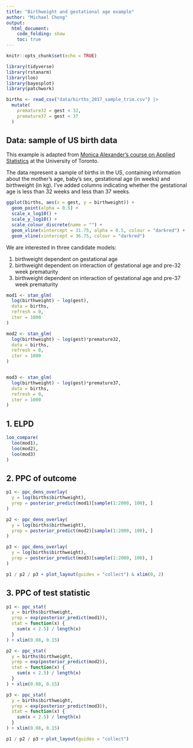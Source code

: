 ```yaml
---
title: "Birthweight and gestational age example"
author: "Michael Chong"
output: 
  html_document:
    code_folding: show
    toc: true
---
```


```r
knitr::opts_chunk$set(echo = TRUE)

library(tidyverse)
library(rstanarm)
library(loo)
library(bayesplot)
library(patchwork)

births <- read_csv("data/births_2017_sample_trim.csv") |>
  mutate(
    premature32 = gest < 32,
    premature37 = gest < 37
  )
```


## Data: sample of US birth data

This example is adapted from [Monica Alexander's course on Applied Statistics](https://github.com/MJAlexander/applied-stats-2023) at the University of Toronto. 

The data represent a sample of births in the US, containing information about the mother's age, baby's sex, gestational age (in weeks) and birthweight (in kg). I've added columns indicating whether the gestational age is less than 32 weeks and less than 37 weeks.


```r
ggplot(births, aes(x = gest, y = birthweight)) +
  geom_point(alpha = 0.5) +
  scale_x_log10() +
  scale_y_log10() +
  scale_colour_discrete(name = "") + 
  geom_vline(xintercept = 31.75, alpha = 0.5, colour = "darkred") +
  geom_vline(xintercept = 36.75, colour = "darkred")
```


We are interested in three candidate models:

1. birthweight dependent on gestational age
2. birthweight dependent on interaction of gestational age and pre-32 week prematurity
3. birthweight dependent on interaction of gestational age and pre-37 week prematurity

```r
mod1 <- stan_glm(
  log(birthweight) ~ log(gest),
  data = births,
  refresh = 0,
  iter = 1000
)

mod2 <- stan_glm(
  log(birthweight) ~ log(gest)*premature32,
  data = births,
  refresh = 0, 
  iter = 1000
)


mod3 <- stan_glm(
  log(birthweight) ~ log(gest)*premature37,
  data = births,
  refresh = 0, 
  iter = 1000
)
```


## 1. ELPD

```r
loo_compare(
  loo(mod1), 
  loo(mod2),
  loo(mod3)
)
```


## 2. PPC of outcome

```r
p1 <- ppc_dens_overlay(
  y = log(births$birthweight),
  yrep = posterior_predict(mod1)[sample(1:2000, 100), ]
)

p2 <- ppc_dens_overlay(
  y = log(births$birthweight),
  yrep = posterior_predict(mod2)[sample(1:2000, 100), ]
)

p3 <- ppc_dens_overlay(
  y = log(births$birthweight),
  yrep = posterior_predict(mod3)[sample(1:2000, 100), ]
)

p1 / p2 / p3 + plot_layout(guides = "collect") & xlim(0, 2)
```

## 3. PPC of test statistic

```r
p1 <- ppc_stat(
  y = births$birthweight,
  yrep = exp(posterior_predict(mod1)),
  stat = function(x) {
    sum(x < 2.5) / length(x)
  }
) + xlim(0.08, 0.15)

p2 <- ppc_stat(
  y = births$birthweight,
  yrep = exp(posterior_predict(mod2)),
  stat = function(x) {
    sum(x < 2.5) / length(x)
  }
) + xlim(0.08, 0.15)

p3 <- ppc_stat(
  y = births$birthweight,
  yrep = exp(posterior_predict(mod3)),
  stat = function(x) {
    sum(x < 2.5) / length(x)
  }
) + xlim(0.08, 0.15)

p1 / p2 / p3 + plot_layout(guides = "collect") 
```

